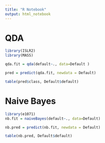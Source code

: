 ```yaml
---
title: "R Notebook"
output: html_notebook
---
```


# QDA
```r
library(ISLR2)
library(MASS)

qda.fit = qda(default~., data=Default )

pred = predict(qda.fit, newdata = Default)

table(pred$class, Default$default)

```


# Naive Bayes
```r
library(e1071)
nb.fit = naiveBayes(default~., data=Default)

nb.pred = predict(nb.fit, newdata = Default)

table(nb.pred, Default$default)

```












